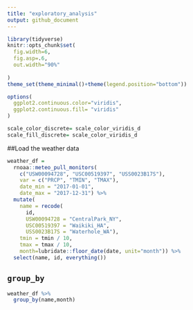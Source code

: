 ```yaml
---
title: "exploratory_analysis"
output: github_document
---
```


```r

library(tidyverse)
knitr::opts_chunk$set(
  fig.width=6,
  fig.asp=.6,
  out.width="90%"
  
) 
theme_set(theme_minimal()+theme(legend.position="bottom"))

options(
  ggplot2.continuous.color="viridis",
  ggplot2.continuous.fill= "viridis"
)

scale_color_discrete= scale_color_viridis_d
scale_fill_discrete= scale_color_viridis_d
```

##Load the weather data

```r
weather_df = 
  rnoaa::meteo_pull_monitors(
    c("USW00094728", "USC00519397", "USS0023B17S"),
    var = c("PRCP", "TMIN", "TMAX"), 
    date_min = "2017-01-01",
    date_max = "2017-12-31") %>%
  mutate(
    name = recode(
      id, 
      USW00094728 = "CentralPark_NY", 
      USC00519397 = "Waikiki_HA",
      USS0023B17S = "Waterhole_WA"),
    tmin = tmin / 10,
    tmax = tmax / 10,
    month=lubridate::floor_date(date, unit="month")) %>% 
  select(name, id, everything())

```

## `group_by`

```r
weather_df %>% 
  group_by(name,month)
```

